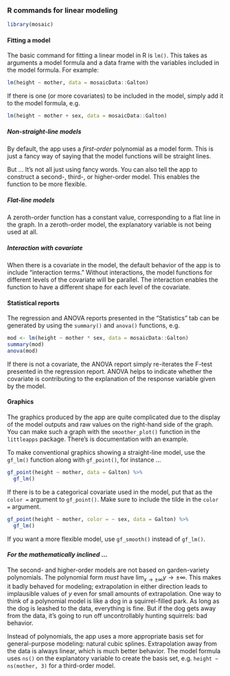 ### R commands for linear modeling

```r
library(mosaic)
```


#### Fitting a model

The basic command for fitting a linear model in  R is `lm()`. This takes as arguments a model formula and a data frame with the variables included in the model formula. For example:

```r
lm(height ~ mother, data = mosaicData::Galton)
```

If there is one (or more covariates) to be included in the model, simply add it to the model  formula, e.g.

```r
lm(height ~ mother + sex, data = mosaicData::Galton)
```

##### Non-straight-line models

By default, the app uses a *first-order* polynomial as a model form. This is just a fancy way of saying that the model functions will be straight lines.

But ... It's not all just using fancy words. You can also tell the app to construct a second-,  third-, or higher-order model. This enables the function to be more flexible.

##### Flat-line models

A zeroth-order function has a constant value, corresponding to a flat line in the graph.  In a zeroth-order model, the explanatory variable is not being used at all.

##### Interaction with covariate

When there is a covariate in the model, the default behavior of the app is to include "interaction terms." Without interactions, the model functions for different levels of the covariate will be parallel. The interaction enables the function to have  a different shape for each level of the covariate.

#### Statistical reports

The regression and ANOVA reports presented in the "Statistics" tab can be generated by using the `summary()` and `anova()` functions, e.g.

```r
mod <- lm(height ~ mother * sex, data = mosaicData::Galton)
summary(mod)
anova(mod)
```

If there is not a covariate, the ANOVA report simply re-iterates the F-test presented in the regression report. ANOVA helps to indicate whether the covariate is contributing to the explanation of the response variable given by the model.

#### Graphics

The graphics produced by the app are quite complicated due to the display of the model outputs and raw values on the right-hand  side of the graph. You can make such a graph with the `smoother_plot()` function in the `littleapps`  package. There's is documentation with an example.

To make conventional graphics showing a straight-line model, use the `gf_lm()` function along with `gf_point()`, for instance ...

```r
gf_point(height ~ mother, data = Galton) %>%
  gf_lm()
```

If there is to be a categorical covariate used in the model, put that as the `color =` argument to `gf_point()`. Make sure to include the tilde in the `color = ` argument.

```r
gf_point(height ~ mother, color = ~ sex, data = Galton) %>%
  gf_lm()
```

If you want a more flexible model, use  `gf_smooth()`  instead of `gf_lm()`.


#### *For the mathematically inclined* ... 

The second- and higher-order models are not based on garden-variety polynomials. The polynomial form *must* have $\lim_{x \rightarrow \pm \infty} y \rightarrow \pm \infty$. This makes it badly behaved for modeling; extrapolation in either direction leads to implausible values of $y$ even for small amounts of extrapolation. One way to think of a polynomial model is like a dog in a squirrel-filled park. As long as the dog is leashed to the data, everything is fine. But if the dog gets away from the data, it's going to run off uncontrollably hunting squirrels: bad behavior.

Instead of polynomials, the app uses a more appropriate basis set for general-purpose modeling: natural cubic splines. Extrapolation  away from the data is always linear, which is much better behavior. The model formula uses `ns()` on the explanatory variable to create the basis set, e.g. `height ~  ns(mother, 3)` for a third-order model.
